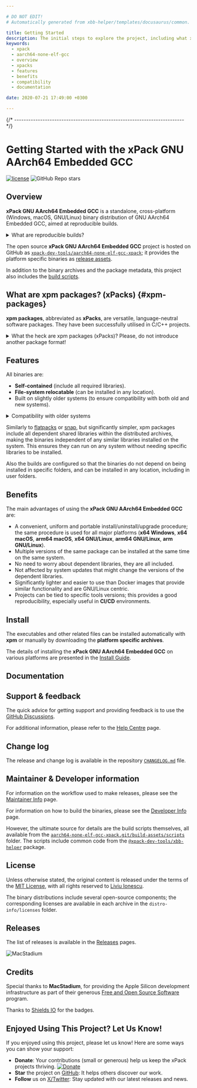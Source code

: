 ```yaml
---

# DO NOT EDIT!
# Automatically generated from xbb-helper/templates/docusaurus/common.

title: Getting Started
description: The initial steps to explore the project, including what xpacks are, the project's features, benefits, compatibility, and available documentation.
keywords:
  - xpack
  - aarch64-none-elf-gcc
  - overview
  - xpacks
  - features
  - benefits
  - compatibility
  - documentation

date: 2020-07-21 17:49:00 +0300

---
```




{/* ------------------------------------------------------------------------ */}

# Getting Started with the xPack GNU AArch64 Embedded GCC

[![license](https://img.shields.io/github/license/xpack-dev-tools/aarch64-none-elf-gcc-xpack)](https://github.com/xpack-dev-tools/aarch64-none-elf-gcc-xpack/blob/xpack/LICENSE)
![GitHub Repo stars](https://img.shields.io/github/stars/xpack-dev-tools/aarch64-none-elf-gcc-xpack)

## Overview

**xPack GNU AArch64 Embedded GCC** is a
standalone, cross-platform (Windows, macOS, GNU/Linux) binary
distribution of GNU AArch64 Embedded GCC,
aimed at reproducible builds.

<details>
<summary>What are reproducible builds?</summary>

To be **reproducible**, an operation must remain stable over time and
across different environments. In other words, if builds are repeated
after some time, possibly on a different machine or platform, the
resulting behaviour must be functionally equivalent.

</details>

<Overview/>

The open source **xPack GNU AArch64 Embedded GCC** project is hosted on GitHub as
[`xpack-dev-tools/aarch64-none-elf-gcc-xpack`](https://github.com/xpack-dev-tools/aarch64-none-elf-gcc-xpack/);
it provides the platform specific binaries as
[release assets](https://github.com/xpack-dev-tools/aarch64-none-elf-gcc-xpack/releases).

In addition to the binary archives and the package metadata,
this project also includes the
[build scripts](https://github.com/xpack-dev-tools/aarch64-none-elf-gcc-xpack/tree/xpack/build-assets/scripts).

<UpgradeNotice/>

## What are xpm packages? (xPacks) {#xpm-packages}

**xpm packages**, abbreviated as **xPacks**, are versatile,
language-neutral software packages. They have been successfully
utilised in C/C++ projects.

<details>
<summary>What the heck are xpm packages (xPacks)? Please, do not introduce another package format!</summary>

Although the initial appearance may seem complex, utilising
xpm packages is, in fact, straightforward.
The design rationale is to automate frequent
operations that occur during software development, such as the
installation of
dependencies, and to ensure reproducibility.

These packages are managed by **[xpm](https://xpack.github.io/xpm/)**
(the xPack Project Manager),
a programme that complements the **[npm](https://docs.npmjs.com/cli/)** CLI
(the popular JavaScript package manager), with new language-neutral features.

The xPacks Framework **does NOT introduce a new package format**; instead,
it uses **the same format as npm packages**, which is a collection of
files/folders and a `package.json` file with the package metadata.

**xpm** can install packages from the
same repositories as **npm**, whether public or private.

The packages (usually regular archives, but also git repositories),
are extracted into separate folders within the project.

Based on the content, there are two types of xpm packages:

- packages with source libraries (**source** xpm packages)
- packages with executables, usually platform-specific binary
tools (**binary** xpm packages)

**Source xpm packages** are regular npm packages that include **library
source files**, typically in **C/C++**, though there are no language
restrictions.

**Binary xpm packages** are also regular npm packages, but with minimal
content, typically just the `package.json` file. Since these packages
provide executables for multiple platforms, some of which are quite
large, it is not practical to include all binaries within the npm
package itself. Instead, the `package.json` file contains references
(URLs) to platform-specific binary archives (e.g., `.tar.gz` for Unix or
`.zip` for Windows).

These archives are also expanded along with the package metadata.
Links/forwarders to
these executables are created in a `.bin` folder,
eliminating the need to add multiple folders to the `PATH`.

In summary, xpm packages can enhance and automate the installation
process for source libraries and tools.

</details>

## Features

All binaries are:

- **Self-contained** (include all required libraries).
- **File-system relocatable** (can be installed in any location).
- Built on slightly older systems (to ensure compatibility with both
old and new systems).

<details>
<summary>Compatibility with older systems</summary>

Given that most operating systems maintain significant compatibility
with older versions, building an application on an older system ensures
that the same binary can run on newer versions. Conversely, building an
application on a newer system may utilize library features that are
not available in older versions, making backward compatibility less
feasible.

</details>

Similarly to [flatpacks](https://flatpak.org) or [snap](https://snapcraft.io),
but significantly simpler, xpm packages include all dependent shared libraries
within the distributed archives, making the binaries independent of
any similar libraries installed on the system. This ensures they
can run on any system without needing specific libraries to be
installed.

Also the builds are configured so that the binaries do not depend on
being installed in specific folders, and can be installed in any
location, including in user folders.

## Benefits

The main advantages of using the **xPack GNU AArch64 Embedded GCC** are:

- A convenient, uniform and portable install/uninstall/upgrade
procedure; the same procedure is used for all major
  platforms (**x64 Windows**, **x64 macOS**, **arm64 macOS**, **x64 GNU/Linux**, **arm64 GNU/Linux**, **arm GNU/Linux**).
- Multiple versions of the same package can be installed at the same time on
  the same system.
- No need to worry about dependent libraries, they are all included.
- Not affected by system updates that
  might change the versions of the dependent libraries.
- Significantly lighter and easier to use than Docker images that provide
  similar functionality and are GNU/Linux centric.
- Projects can be tied to specific tools versions; this provides a good
  reproducibility, especially useful in **CI/CD** environments.

<OtherBenefits/>

<Compatibility/>

## Install

The executables and other related files can be installed automatically with
**xpm** or manually by downloading the
**platform specific archives**.

The details of installing the **xPack GNU AArch64 Embedded GCC** on various platforms are
presented in the
[Install Guide](/docs/install/).

## Documentation

<Documentation/>

<ReleaseSchedule/>

## Support & feedback

The quick advice for getting support and providing feedback is to use the
[GitHub Discussions](https://github.com/xpack-dev-tools/aarch64-none-elf-gcc-xpack/discussions/).

For additional information, please refer to the
[Help Centre](/docs/support/) page.

## Change log

The release and change log is available in the repository
[`CHANGELOG.md`](https://github.com/xpack-dev-tools/aarch64-none-elf-gcc-xpack/blob/xpack/CHANGELOG.md) file.

## Maintainer & Developer information

For information on the workflow used to make releases, please see the
[Maintainer Info](/docs/maintainer/) page.

For information on how to build the binaries, please see the
[Developer Info](/docs/developer/) page.

However, the ultimate source for details are the build scripts themselves,
all available from the
[`aarch64-none-elf-gcc-xpack.git/build-assets/scripts`](https://github.com/xpack-dev-tools/aarch64-none-elf-gcc-xpack/tree/xpack/build-assets/scripts/)
folder. The scripts include common code from the [`@xpack-dev-tools/xbb-helper`](https://github.com/xpack-dev-tools/xbb-helper-xpack) package.

## License

Unless otherwise stated, the original content is released under the terms of the
[MIT License](https://opensource.org/licenses/mit/),
with all rights reserved to
[Liviu Ionescu](https://github.com/ilg-ul).

The binary distributions include several open-source components; the
corresponding licenses are available in each archive in the
`distro-info/licenses` folder.

## Releases

The list of releases is available in the [Releases](/docs/releases/) pages.

<Link to="https://www.macstadium.com/"><img className="mac-stadium-img" alt="MacStadium" src="https://uploads-ssl.webflow.com/5ac3c046c82724970fc60918/5c019d917bba312af7553b49_MacStadium-developerlogo.png"></img></Link>

## Credits

Special thanks to **MacStadium**, for providing the Apple Silicon
development infrastructure as part of their generous
[Free and Open Source Software](https://www.macstadium.com/company/opensource)
program.

Thanks to [Shields IO](https://shields.io) for the badges.

## Enjoyed Using This Project? Let Us Know!

If you enjoyed using this project, please let us know! Here are some ways you can show your support:

- **Donate**: Your contributions (small or
generous) help us keep the xPack projects thriving. [![Donate](https://www.paypalobjects.com/en_US/i/btn/btn_donate_SM.gif)](https://www.paypal.com/donate/?hosted_button_id=5MFRG9ZRBETQ8)
- **Star** the project on [GitHub](https://github.com/xpack-dev-tools/aarch64-none-elf-gcc-xpack/): It helps others discover our work.
- **Follow** us on [X/Twitter](https://twitter.com/xpack_project/): Stay updated with our latest releases and news.
